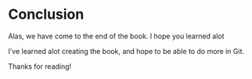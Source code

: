 
# Conclusion

Alas, we have come to the end of the book. I hope you learned alot

I've learned alot creating the book, and hope to be able to do more in Git.

Thanks for reading!
